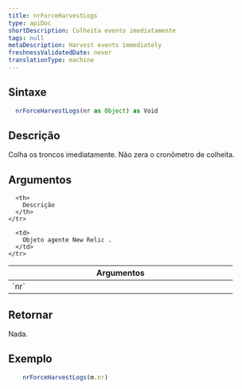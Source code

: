 ```yaml
---
title: nrForceHarvestLogs
type: apiDoc
shortDescription: Colheita evento imediatamente
tags: null
metaDescription: Harvest events immediately
freshnessValidatedDate: never
translationType: machine
---
```


## Sintaxe

```js
  nrForceHarvestLogs(nr as Object) as Void
```

## Descrição

Colha os troncos imediatamente. Não zera o cronômetro de colheita.

## Argumentos

<table>
  <thead>
    <tr>
      <th width="25%">
        Argumentos
      </th>

      <th>
        Descrição
      </th>
    </tr>
  </thead>

  <tbody>
    <tr>
      <td>
        `nr`
      </td>

      <td>
        Objeto agente New Relic .
      </td>
    </tr>
  </tbody>
</table>

## Retornar

Nada.

## Exemplo

```js
  	nrForceHarvestLogs(m.nr)
```
